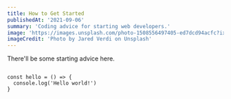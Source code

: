 ```yaml
---
title: How to Get Started
publishedAt: '2021-09-06'
summary: 'Coding advice for starting web developers.'
image: 'https://images.unsplash.com/photo-1508556497405-ed7dcd94acfc?ixlib=rb-1.2.1&ixid=MnwxMjA3fDB8MHxwaG90by1wYWdlfHx8fGVufDB8fHx8&auto=format&fit=crop&w=780&q=80'
imageCredit: 'Photo by Jared Verdi on Unsplash'
---
```


There'll be some starting advice here.

```javascript:blog/starter-pack.mdx

const hello = () => {
  console.log('Hello world!')
}
```
